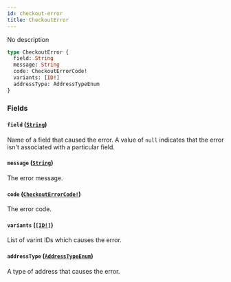 ```yaml
---
id: checkout-error
title: CheckoutError
---
```


No description

```graphql
type CheckoutError {
  field: String
  message: String
  code: CheckoutErrorCode!
  variants: [ID!]
  addressType: AddressTypeEnum
}
```

### Fields

#### `field` ([`String`](/docs/developer/api-reference/scalars/string))

Name of a field that caused the error. A value of `null` indicates that the error isn't associated with a particular field.

#### `message` ([`String`](/docs/developer/api-reference/scalars/string))

The error message.

#### `code` ([`CheckoutErrorCode!`](/docs/developer/api-reference/enums/checkout-error-code))

The error code.

#### `variants` ([`[ID!]`](/docs/developer/api-reference/scalars/id))

List of varint IDs which causes the error.

#### `addressType` ([`AddressTypeEnum`](/docs/developer/api-reference/enums/address-type-enum))

A type of address that causes the error.

